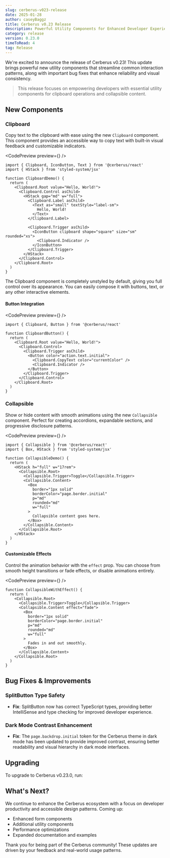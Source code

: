```yaml
---
slug: cerberus-v023-release
date: 2025-01-28
author: caseyBaggz
title: Cerberus v0.23 Release
description: Powerful Utility Components for Enhanced Developer Experience
category: release
version: 0.23.0
timeToRead: 4
tag: Release
---
```




We're excited to announce the release of Cerberus v0.23! This update brings powerful new utility components that streamline common interaction patterns, along with important bug fixes that enhance reliability and visual consistency.

> This release focuses on empowering developers with essential utility components for clipboard operations and collapsible content.

## New Components

### Clipboard

Copy text to the clipboard with ease using the new `Clipboard` component. This component provides an accessible way to copy text with built-in visual feedback and customizable indicators.

<CodePreview preview={<ClipboardDemo />} />
```tsx
import { Clipboard, IconButton, Text } from '@cerberus/react'
import { HStack } from 'styled-system/jsx'

function ClipboardDemo() {
  return (
    <Clipboard.Root value="Hello, World!">
      <Clipboard.Control asChild>
        <HStack gap="md" w="full">
          <Clipboard.Label asChild>
            <Text as="small" textStyle="label-sm">
              Hello, World!
            </Text>
          </Clipboard.Label>

          <Clipboard.Trigger asChild>
            <IconButton clipboard shape="square" size="sm" rounded="xs">
              <Clipboard.Indicator />
            </IconButton>
          </Clipboard.Trigger>
        </HStack>
      </Clipboard.Control>
    </Clipboard.Root>
  )
}
```

The Clipboard component is completely unstyled by default, giving you full control over its appearance. You can easily compose it with buttons, text, or any other interactive elements.

#### Button Integration

<CodePreview preview={<ClipboardButtonDemo />} />
```tsx
import { Clipboard, Button } from '@cerberus/react'

function ClipboardButton() {
  return (
    <Clipboard.Root value="Hello, World!">
      <Clipboard.Control>
        <Clipboard.Trigger asChild>
          <Button color="action.text.initial">
            <Clipboard.CopyText color="currentColor" />
            <Clipboard.Indicator />
          </Button>
        </Clipboard.Trigger>
      </Clipboard.Control>
    </Clipboard.Root>
  )
}
```

### Collapsible

Show or hide content with smooth animations using the new `Collapsible` component. Perfect for creating accordions, expandable sections, and progressive disclosure patterns.

<CodePreview preview={<CollapsibleDemo />} />
```tsx
import { Collapsible } from '@cerberus/react'
import { Box, HStack } from 'styled-system/jsx'

function CollapsibleDemo() {
  return (
    <HStack h="full" w="17rem">
      <Collapsible.Root>
        <Collapsible.Trigger>Toggle</Collapsible.Trigger>
        <Collapsible.Content>
          <Box
            border="1px solid"
            borderColor="page.border.initial"
            p="md"
            rounded="md"
            w="full"
          >
            Collapsible content goes here.
          </Box>
        </Collapsible.Content>
      </Collapsible.Root>
    </HStack>
  )
}
```

#### Customizable Effects

Control the animation behavior with the `effect` prop. You can choose from smooth height transitions or fade effects, or disable animations entirely.

<CodePreview preview={<CollapsibleFadeDemo />} />
```tsx
function CollapsibleWithEffect() {
  return (
    <Collapsible.Root>
      <Collapsible.Trigger>Toggle</Collapsible.Trigger>
      <Collapsible.Content effect="fade">
        <Box
          border="1px solid"
          borderColor="page.border.initial"
          p="md"
          rounded="md"
          w="full"
        >
          Fades in and out smoothly.
        </Box>
      </Collapsible.Content>
    </Collapsible.Root>
  )
}
```

## Bug Fixes & Improvements

### SplitButton Type Safety

- **Fix**: SplitButton now has correct TypeScript types, providing better IntelliSense and type checking for improved developer experience.

### Dark Mode Contrast Enhancement

- **Fix**: The `page.backdrop.initial` token for the Cerberus theme in dark mode has been updated to provide improved contrast, ensuring better readability and visual hierarchy in dark mode interfaces.

## Upgrading

To upgrade to Cerberus v0.23.0, run:

<BashTabs code="npm run up:cerberus" />

## What's Next?

We continue to enhance the Cerberus ecosystem with a focus on developer productivity and accessible design patterns. Coming up:

- Enhanced form components
- Additional utility components
- Performance optimizations
- Expanded documentation and examples

Thank you for being part of the Cerberus community! These updates are driven by your feedback and real-world usage patterns.
